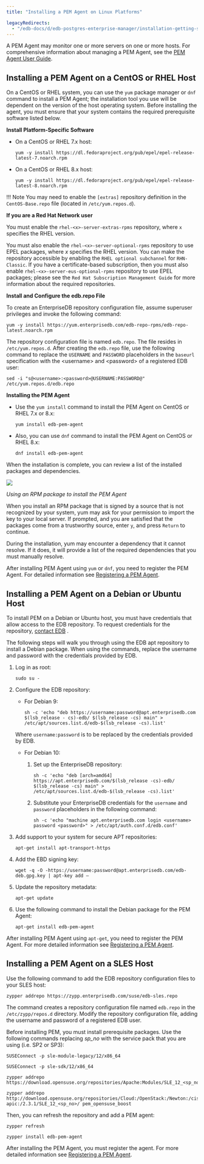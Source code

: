 ```yaml
---
title: "Installing a PEM Agent on Linux Platforms"

legacyRedirects:
  - "/edb-docs/d/edb-postgres-enterprise-manager/installation-getting-started/linux-installation-guide/8.0/installing_pem_agent_on_linux.html"
---
```


A PEM Agent may monitor one or more servers on one or more hosts. For comprehensive information about managing a PEM Agent, see the [PEM Agent User Guide](/pem/latest/).

## Installing a PEM Agent on a CentOS or RHEL Host

On a CentOS or RHEL system, you can use the `yum` package manager or `dnf` command to install a PEM Agent; the installation tool you use will be dependent on the version of the host operating system. Before installing the agent, you must ensure that your system contains the required prerequisite software listed below.

**Install Platform-Specific Software**

-   On a CentOS or RHEL 7.x host:

    ```text
    yum -y install https://dl.fedoraproject.org/pub/epel/epel-release-latest-7.noarch.rpm
    ```

-   On a CentOS or RHEL 8.x host:

    ```text
    yum -y install https://dl.fedoraproject.org/pub/epel/epel-release-latest-8.noarch.rpm
    ```

!!! Note
    You may need to enable the `[extras]` repository definition in the `CentOS-Base.repo` file (located in `/etc/yum.repos.d`).

**If you are a Red Hat Network user**

You must enable the `rhel-<x>-server-extras-rpms` repository, where `x` specifies the RHEL version.

You must also enable the `rhel-<x>-server-optional-rpms` repository to use EPEL packages, where *x* specifies the RHEL version. You can make the repository accessible by enabling the `RHEL optional subchannel` for `RHN-Classic`. If you have a certificate-based subscription, then you must also enable `rhel-<x>-server-eus-optional-rpms` repository to use EPEL packages; please see the `Red Hat Subscription Management Guide` for more information about the required repositories.

**Install and Configure the edb.repo File**

To create an EnterpriseDB repository configuration file, assume superuser privileges and invoke the following command:

```text
yum -y install https://yum.enterprisedb.com/edb-repo-rpms/edb-repo-latest.noarch.rpm
```

The repository configuration file is named `edb.repo`. The file resides in `/etc/yum.repos.d`. After creating the `edb.repo` file, use the following command to replace the `USERNAME` and `PASSWORD` placeholders in the `baseurl` specification with the &lt;username> and &lt;password> of a registered EDB user:

```text
sed -i "s@<username>:<password>@USERNAME:PASSWORD@" /etc/yum.repos.d/edb.repo
```

**Installing the PEM Agent**

-   Use the `yum install` command to install the PEM Agent on CentOS or RHEL 7.x or 8.x:

    ```text
    yum install edb-pem-agent
    ```

-   Also, you can use `dnf` command to install the PEM Agent on CentOS or RHEL 8.x:

    ```text
    dnf install edb-pem-agent
    ```

When the installation is complete, you can review a list of the installed packages and dependencies.

![](../../images/pem_rpm_installation_agent.png)

*Using an RPM package to install the PEM Agent*

When you install an RPM package that is signed by a source that is not recognized by your system, yum may ask for your permission to import the key to your local server. If prompted, and you are satisfied that the packages come from a trustworthy source, enter `y`, and press `Return` to continue.

During the installation, yum may encounter a dependency that it cannot resolve. If it does, it will provide a list of the required dependencies that you must manually resolve.

After installing PEM Agent using `yum` or `dnf`, you need to register the PEM Agent. For detailed information see [Registering a PEM Agent](07_registering_a_pem_agent/#registering-a-pem-agent).

## Installing a PEM Agent on a Debian or Ubuntu Host

To install PEM on a Debian or Ubuntu host, you must have credentials that allow access to the EDB repository. To request credentials for the repository, [contact EDB](https://www.enterprisedb.com/repository-access-request) .

The following steps will walk you through using the EDB apt repository to install a Debian package. When using the commands, replace the username and password with the credentials provided by EDB.

1.  Log in as root:

    ```text
    sudo su -
    ```

2.  Configure the EDB repository:

    -   For Debian 9:

        ```text
        sh -c 'echo "deb https://username:password@apt.enterprisedb.com $(lsb_release - cs)-edb/ $(lsb_release -cs) main" > /etc/apt/sources.list.d/edb-$(lsb_release -cs).list'
        ```

    Where `username:password` is to be replaced by the credentials provided by EDB.

    -   For Debian 10:

        1.  Set up the EnterpriseDB repository:

            ```text
            sh -c 'echo "deb [arch=amd64] https://apt.enterprisedb.com/$(lsb_release -cs)-edb/ $(lsb_release -cs) main" > /etc/apt/sources.list.d/edb-$(lsb_release -cs).list'
            ```

        2.  Substitute your EnterpriseDB credentials for the `username` and `password` placeholders in the following command:

            ```text
            sh -c 'echo "machine apt.enterprisedb.com login <username> password <password>" > /etc/apt/auth.conf.d/edb.conf'
            ```

3.  Add support to your system for secure APT repositories:

    ```text
    apt-get install apt-transport-https
    ```

4.  Add the EBD signing key:

    ```text
    wget -q -O -https://username:password@apt.enterprisedb.com/edb-deb.gpg.key | apt-key add –
    ```

5.  Update the repository metadata:

    ```text
    apt-get update
    ```

6.  Use the following command to install the Debian package for the PEM Agent:

    ```text
    apt-get install edb-pem-agent
    ```

After installing PEM Agent using `apt-get`, you need to register the PEM Agent. For more detailed information see [Registering a PEM Agent](07_registering_a_pem_agent/#registering-a-pem-agent).

## Installing a PEM Agent on a SLES Host

Use the following command to add the EDB repository configuration files to your SLES host:

```text
zypper addrepo https://zypp.enterprisedb.com/suse/edb-sles.repo
```

The command creates a repository configuration file named `edb.repo` in the `/etc/zypp/repos.d` directory. Modify the repository configuration file, adding the username and password of a registered EDB user.

Before installing PEM, you must install prerequisite packages. Use the following commands replacing *sp_no* with the service pack that you are using (i.e. SP2 or SP3):

```text
SUSEConnect -p sle-module-legacy/12/x86_64

SUSEConnect -p sle-sdk/12/x86_64

zypper addrepo https://download.opensuse.org/repositories/Apache:Modules/SLE_12_<sp_no>/Apache:Modules.repo

zypper addrepo http://download.opensuse.org/repositories/Cloud:/OpenStack:/Newton:/cisco-apic:/2.3.1/SLE_12_<sp_no>/ pem_opensuse_boost
```

Then, you can refresh the repository and add a PEM agent:

```text
zypper refresh

zypper install edb-pem-agent
```

After installing the PEM Agent, you must register the agent. For more detailed information see [Registering a PEM Agent](07_registering_a_pem_agent/#registering-a-pem-agent).
